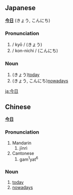 ==Japanese==
'''[[今]][[日]]''' (きょう, こんにち)

===Pronunciation===
# / kyō / (きょう)
# / kon-nichi / (こんにち)

===Noun===
#(きょう)[[today]]
#(きょう, こんにち)[[nowadays]]

[[ja:今日]]

==Chinese==
'''[[今]][[日]]'''

===Pronunciation===
#Mandarin
##jīnrì
#Cantonese
##gam<sup>1</sup>yat<sup>6</sup>

===Noun===
#[[today]]
#[[nowadays]]